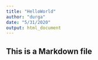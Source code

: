 ```yaml
---
title: "HelloWorld"
author: "durga"
date: "5/31/2020"
output: html_document
---
```

## This is a Markdown file
